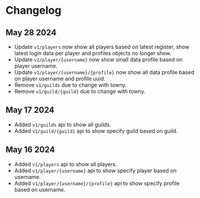 # Changelog

## May 28 2024

- Update `v1/players` now show all players based on latest register, show latest login data per player and profiles objects no longer show.
- Update `v1/player/{username}` now show small data profile based on player username.
- Update `v1/player/{username}/{profile}` now show all data profile based on player username and profile uuid.
- Remove `v1/guilds` due to change with towny.
- Remove `v1/guild/{guild}` due to change with towny.

## May 17 2024

- Added `v1/guilds` api to show all guilds.
- Added `v1/guild/{guild}` api to show specify guild based on guild.

## May 16 2024

- Added `v1/players` api to show all players.
- Added `v1/player/{username}` api to show specify player based on username.
- Added `v1/player/{username}/{profile}` api to show specify profile based on username.

